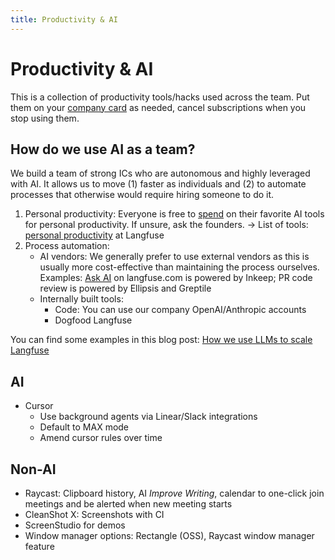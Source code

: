 ```yaml
---
title: Productivity & AI
---
```


# Productivity & AI

This is a collection of productivity tools/hacks used across the team. Put them on your [company card](/handbook/working-at-langfuse/spending-money) as needed, cancel subscriptions when you stop using them.

## How do we use AI as a team?

We build a team of strong ICs who are autonomous and highly leveraged with AI. It allows us to move (1) faster as individuals and (2) to automate processes that otherwise would require hiring someone to do it.

1. Personal productivity: Everyone is free to [spend](/handbook/working-at-langfuse/spending-money) on their favorite AI tools for personal productivity. If unsure, ask the founders. → List of tools: [personal productivity](/handbook/working-at-langfuse/how-we-work/personal-productivity) at Langfuse
2. Process automation:
   - AI vendors: We generally prefer to use external vendors as this is usually more cost-effective than maintaining the process ourselves. Examples: [Ask AI](/ask-ai) on langfuse.com is powered by Inkeep; PR code review is powered by Ellipsis and Greptile
   - Internally built tools:
     - Code: You can use our company OpenAI/Anthropic accounts
     - Dogfood Langfuse

You can find some examples in this blog post: [How we use LLMs to scale Langfuse](/blog/2025-04-24-how-we-use-llms-to-scale-langfuse)

## AI

- Cursor
  - Use background agents via Linear/Slack integrations
  - Default to MAX mode
  - Amend cursor rules over time

## Non-AI

- Raycast: Clipboard history, AI _Improve Writing_, calendar to one-click join meetings and be alerted when new meeting starts
- CleanShot X: Screenshots with CI
- ScreenStudio for demos
- Window manager options: Rectangle (OSS), Raycast window manager feature

